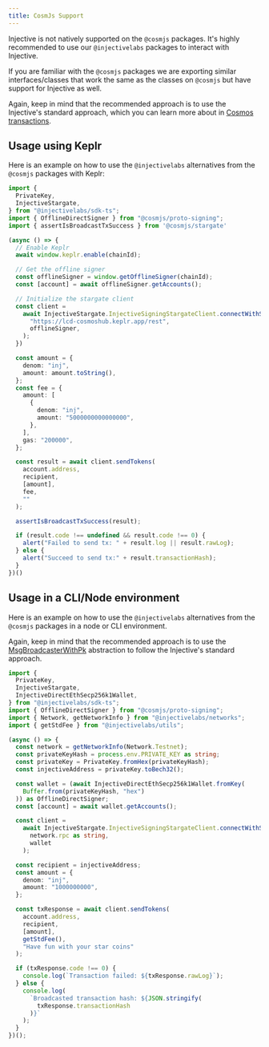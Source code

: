 ```yaml
---
title: CosmJs Support
---
```


Injective is not natively supported on the `@cosmjs` packages. It's highly recommended to use our `@injectivelabs` packages to interact with Injective.

If you are familiar with the `@cosmjs` packages we are exporting similar interfaces/classes that work the same as the classes on `@cosmjs` but have support for Injective as well.

Again, keep in mind that the recommended approach is to use the Injective's standard approach, which you can learn more about in [Cosmos transactions](../../developers-native/transactions/cosmos/).

## Usage using Keplr

Here is an example on how to use the `@injectivelabs` alternatives from the `@cosmjs` packages with Keplr:

```ts
import {
  PrivateKey,
  InjectiveStargate,
} from "@injectivelabs/sdk-ts";
import { OfflineDirectSigner } from "@cosmjs/proto-signing";
import { assertIsBroadcastTxSuccess } from '@cosmjs/stargate'

(async () => {
  // Enable Keplr
  await window.keplr.enable(chainId);

  // Get the offline signer
  const offlineSigner = window.getOfflineSigner(chainId);
  const [account] = await offlineSigner.getAccounts();

  // Initialize the stargate client
  const client =
    await InjectiveStargate.InjectiveSigningStargateClient.connectWithSigner(
      "https://lcd-cosmoshub.keplr.app/rest",
      offlineSigner,
    );
  })

  const amount = {
    denom: "inj",
    amount: amount.toString(),
  };
  const fee = {
    amount: [
      {
        denom: "inj",
        amount: "5000000000000000",
      },
    ],
    gas: "200000",
  };

  const result = await client.sendTokens(
    account.address,
    recipient,
    [amount],
    fee,
    ""
  );

  assertIsBroadcastTxSuccess(result);

  if (result.code !== undefined && result.code !== 0) {
    alert("Failed to send tx: " + result.log || result.rawLog);
  } else {
    alert("Succeed to send tx:" + result.transactionHash);
  }
})()
```

## Usage in a CLI/Node environment

Here is an example on how to use the `@injectivelabs` alternatives from the `@cosmjs` packages in a node or CLI environment.

Again, keep in mind that the recommended approach is to use the [MsgBroadcasterWithPk](../../developers-native/transactions/private-key.md#example-with-msgbroadcasterwithpk) abstraction to follow the Injective's standard approach.

```ts
import {
  PrivateKey,
  InjectiveStargate,
  InjectiveDirectEthSecp256k1Wallet,
} from "@injectivelabs/sdk-ts";
import { OfflineDirectSigner } from "@cosmjs/proto-signing";
import { Network, getNetworkInfo } from "@injectivelabs/networks";
import { getStdFee } from "@injectivelabs/utils";

(async () => {
  const network = getNetworkInfo(Network.Testnet);
  const privateKeyHash = process.env.PRIVATE_KEY as string;
  const privateKey = PrivateKey.fromHex(privateKeyHash);
  const injectiveAddress = privateKey.toBech32();

  const wallet = (await InjectiveDirectEthSecp256k1Wallet.fromKey(
    Buffer.from(privateKeyHash, "hex")
  )) as OfflineDirectSigner;
  const [account] = await wallet.getAccounts();

  const client =
    await InjectiveStargate.InjectiveSigningStargateClient.connectWithSigner(
      network.rpc as string,
      wallet
    );

  const recipient = injectiveAddress;
  const amount = {
    denom: "inj",
    amount: "1000000000",
  };

  const txResponse = await client.sendTokens(
    account.address,
    recipient,
    [amount],
    getStdFee(),
    "Have fun with your star coins"
  );

  if (txResponse.code !== 0) {
    console.log(`Transaction failed: ${txResponse.rawLog}`);
  } else {
    console.log(
      `Broadcasted transaction hash: ${JSON.stringify(
        txResponse.transactionHash
      )}`
    );
  }
})();
```
